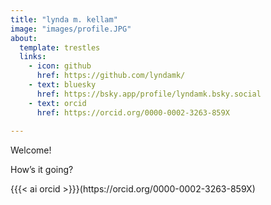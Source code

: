 ```yaml
---
title: "lynda m. kellam"
image: "images/profile.JPG"
about: 
  template: trestles
  links: 
    - icon: github
      href: https://github.com/lyndamk/
    - text: bluesky
      href: https://bsky.app/profile/lyndamk.bsky.social
    - text: orcid
      href: https://orcid.org/0000-0002-3263-859X
      
---
```


Welcome!

How's it going?

 {{{< ai orcid >}}}(https://orcid.org/0000-0002-3263-859X)